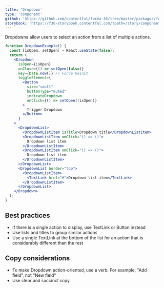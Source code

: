 ```yaml
---
title: 'Dropdown'
type: 'component'
github: 'https://github.com/contentful/forma-36/tree/master/packages/forma-36-react-components/src/components/Dropdown'
storybook: 'https://f36-storybook.contentful.com/?path=/story/components-dropdown--default'
---
```


Dropdowns allow users to select an action from a list of multiple actions.

```jsx
function DropdownExample() {
  const [isOpen, setOpen] = React.useState(false);
  return (
    <Dropdown
      isOpen={isOpen}
      onClose={() => setOpen(false)}
      key={Date.now()} // Force Reinit
      toggleElement={
        <Button
          size="small"
          buttonType="muted"
          indicateDropdown
          onClick={() => setOpen(!isOpen)}
        >
          Trigger Dropdown
        </Button>
      }
    >
      <DropdownList>
        <DropdownListItem isTitle>Dropdown title</DropdownListItem>
        <DropdownListItem onClick="() => ()">
          Dropdown list item
        </DropdownListItem>
        <DropdownListItem onClick="() => ()">
          Dropdown list item
        </DropdownListItem>
      </DropdownList>
      <DropdownList border="top">
        <DropdownListItem>
          <TextLink href="#">Dropdown list item</TextLink>
        </DropdownListItem>
      </DropdownList>
    </Dropdown>
  );
}
```

## Best practices <a name="best-practices" />

- If there is a single action to display, use TextLink or Button instead
- Use lists and titles to group similar actions
- Use a single TextLink at the bottom of the list for an action that is considerably different than the rest

## Copy considerations <a name="best-practices" />

- To make Dropdown action-oriented, use a verb. For example, "Add field", not "New field"
- Use clear and succinct copy